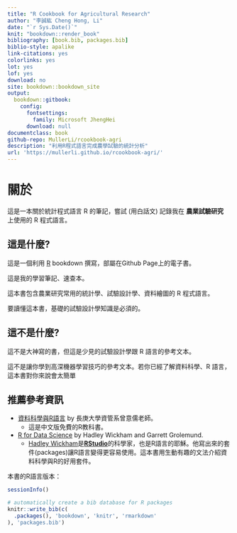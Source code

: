 --- 
title: "R Cookbook for Agricultural Research"
author: "李誠紘 Cheng Hong, Li"
date: "`r Sys.Date()`"
knit: "bookdown::render_book"
bibliography: [book.bib, packages.bib]
biblio-style: apalike
link-citations: yes
colorlinks: yes
lot: yes
lof: yes
download: no
site: bookdown::bookdown_site
output: 
  bookdown::gitbook:
    config:
      fontsettings:
        family: Microsoft JhengHei
      download: null
documentclass: book
github-repo: MullerLi/rcookbook-agri
description: "利用R程式語言完成農學試驗的統計分析"
url: 'https://mullerli.github.io/rcookbook-agri/'
---

# 關於

這是一本關於統計程式語言 R 的筆記，嘗試 (用白話文) 記錄我在 **農業試驗研究** 上使用的 R 程式語言。


## 這是什麼?

這是一個利用 [R](https://zh.wikipedia.org/wiki/R%E8%AF%AD%E8%A8%80) bookdown 撰寫，部屬在Github Page上的電子書。

這是我的學習筆記、速查本。

這本書包含農業研究常用的統計學、試驗設計學、資料繪圖的 R 程式語言。

要讀懂這本書，基礎的試驗設計學知識是必須的。


## 這不是什麼?

這不是大神寫的書，但這是少見的試驗設計學跟 R 語言的參考文本。

這不是讓你學到高深機器學習技巧的參考文本。若你已經了解資料科學、R 語言，這本書對你來說會太簡單




## 推薦參考資訊

* 
[資料科學與R語言](http://yijutseng.github.io/DataScienceRBook/index.html) by 長庚大學資管系曾意儒老師。
  * 這是中文版免費的R教科書。


* [R for Data Science](https://r4ds.had.co.nz/index.html) by Hadley Wickham and Garrett Grolemund.
  * [Hadley Wickham](https://hadley.nz/)是[**RStudio**](https://posit.co/download/rstudio-desktop/)的科學家，也是R語言的耶穌。他寫出來的套件(packages)讓R語言變得更容易使用。這本書用生動有趣的文法介紹資料科學與R的好用套件。
  
  
  

本書的R語言版本：
```{r}
sessionInfo()
```




```{r include=FALSE}
# automatically create a bib database for R packages
knitr::write_bib(c(
  .packages(), 'bookdown', 'knitr', 'rmarkdown'
), 'packages.bib')
```
